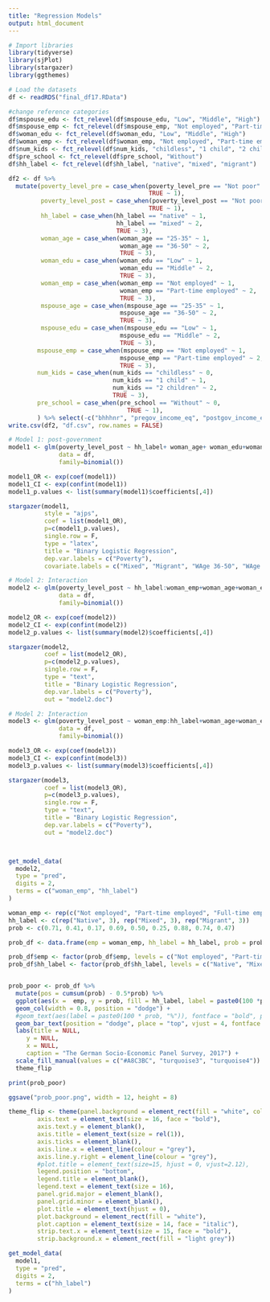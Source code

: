 ```yaml
---
title: "Regression Models"
output: html_document
---
```


```r
# Import libraries
library(tidyverse)
library(sjPlot)
library(stargazer)
library(ggthemes)
```


```r
# Load the datasets
df <- readRDS("final_df17.RData")

#change reference categories
df$mspouse_edu <- fct_relevel(df$mspouse_edu, "Low", "Middle", "High")
df$mspouse_emp <- fct_relevel(df$mspouse_emp, "Not employed", "Part-time employed", "Full-time employed")
df$woman_edu <- fct_relevel(df$woman_edu, "Low", "Middle", "High")
df$woman_emp <- fct_relevel(df$woman_emp, "Not employed", "Part-time employed", "Full-time employed")
df$num_kids <- fct_relevel(df$num_kids, "childless", "1 child", "2 children", "3 or more children")
df$pre_school <- fct_relevel(df$pre_school, "Without")
df$hh_label <- fct_relevel(df$hh_label, "native", "mixed", "migrant")
```


```r
df2 <- df %>% 
  mutate(poverty_level_pre = case_when(poverty_level_pre == "Not poor" ~ 0,
                                       TRUE ~ 1),
         poverty_level_post = case_when(poverty_level_post == "Not poor" ~ 0,
                                       TRUE ~ 1),
         hh_label = case_when(hh_label == "native" ~ 1,
                              hh_label == "mixed" ~ 2,
                              TRUE ~ 3),
         woman_age = case_when(woman_age == "25-35" ~ 1,
                               woman_age == "36-50" ~ 2,
                               TRUE ~ 3),
         woman_edu = case_when(woman_edu == "Low" ~ 1,
                               woman_edu == "Middle" ~ 2,
                               TRUE ~ 3),
         woman_emp = case_when(woman_emp == "Not employed" ~ 1,
                               woman_emp == "Part-time employed" ~ 2,
                               TRUE ~ 3),
         mspouse_age = case_when(mspouse_age == "25-35" ~ 1,
                               mspouse_age == "36-50" ~ 2,
                               TRUE ~ 3),
         mspouse_edu = case_when(mspouse_edu == "Low" ~ 1,
                               mspouse_edu == "Middle" ~ 2,
                               TRUE ~ 3),
        mspouse_emp = case_when(mspouse_emp == "Not employed" ~ 1,
                               mspouse_emp == "Part-time employed" ~ 2,
                               TRUE ~ 3),
        num_kids = case_when(num_kids == "childless" ~ 0,
                             num_kids == "1 child" ~ 1,
                             num_kids == "2 children" ~ 2,
                             TRUE ~ 3),
        pre_school = case_when(pre_school == "Without" ~ 0,
                                 TRUE ~ 1),
        ) %>% select(-c("bhhhnr", "pregov_income_eq", "postgov_income_eq", "hh_weight", "syear"))
write.csv(df2, "df.csv", row.names = FALSE)
```

```r
# Model 1: post-government
model1 <- glm(poverty_level_post ~ hh_label+ woman_age+ woman_edu+woman_emp+ num_kids+pre_school+mspouse_age + mspouse_edu+mspouse_emp, 
              data = df, 
              family=binomial())

model1_OR <- exp(coef(model1))
model1_CI <- exp(confint(model1))
model1_p.values <- list(summary(model1)$coefficients[,4])

stargazer(model1,
          style = "ajps",
          coef = list(model1_OR), 
          p=c(model1_p.values),
          single.row = F,
          type = "latex",
          title = "Binary Logistic Regression",
          dep.var.labels = c("Poverty"),
          covariate.labels = c("Mixed", "Migrant", "WAge 36-50", "WAge 51-64", "WMiddle", "WHigh", "WPart-time employed", "WFull-time employed", "1 child", "2 children", "3 or more children", "With", "MAge 36-50", "MAge 51-64", "MMiddle", "MHigh", "MPart-time employed", "MFull-time employed", "Constant"))
```

```r
# Model 2: Interaction
model2 <- glm(poverty_level_post ~ hh_label:woman_emp+woman_age+woman_edu+num_kids+pre_school +mspouse_age + mspouse_edu+mspouse_emp,
              data = df, 
              family=binomial())

model2_OR <- exp(coef(model2))
model2_CI <- exp(confint(model2))
model2_p.values <- list(summary(model2)$coefficients[,4])

stargazer(model2,
          coef = list(model2_OR), 
          p=c(model2_p.values),
          single.row = F,
          type = "text",
          title = "Binary Logistic Regression",
          dep.var.labels = c("Poverty"),
          out = "model2.doc")
```


```r
# Model 2: Interaction
model3 <- glm(poverty_level_post ~ woman_emp:hh_label+woman_age+woman_edu+num_kids+pre_school +mspouse_age + mspouse_edu+mspouse_emp,
              data = df, 
              family=binomial())

model3_OR <- exp(coef(model3))
model3_CI <- exp(confint(model3))
model3_p.values <- list(summary(model3)$coefficients[,4])

stargazer(model3,
          coef = list(model3_OR), 
          p=c(model3_p.values),
          single.row = F,
          type = "text",
          title = "Binary Logistic Regression",
          dep.var.labels = c("Poverty"),
          out = "model2.doc")



get_model_data(
  model2,
  type = "pred",
  digits = 2,
  terms = c("woman_emp", "hh_label")
)

woman_emp <- rep(c("Not employed", "Part-time employed", "Full-time employed"), 3)
hh_label <- c(rep("Native", 3), rep("Mixed", 3), rep("Migrant", 3))
prob <- c(0.71, 0.41, 0.17, 0.69, 0.50, 0.25, 0.88, 0.74, 0.47)

prob_df <- data.frame(emp = woman_emp, hh_label = hh_label, prob = prob) 

prob_df$emp <- factor(prob_df$emp, levels = c("Not employed", "Part-time employed", "Full-time employed"))
prob_df$hh_label <- factor(prob_df$hh_label, levels = c("Native", "Mixed", "Migrant"))


prob_poor <- prob_df %>% 
  mutate(pos = cumsum(prob) - 0.5*prob) %>% 
  ggplot(aes(x =  emp, y = prob, fill = hh_label, label = paste0(100 *prob, "%"))) +
  geom_col(width = 0.8, position = "dodge") +
  #geom_text(aes(label = paste0(100 * prob, "%")), fontface = "bold", position = position_dodge(width = 0.8)) +
  geom_bar_text(position = "dodge", place = "top", vjust = 4, fontface = "bold", min.size = 4, size = 15, color = "white") +
  labs(title = NULL,
     y = NULL,
     x = NULL,
     caption = "The German Socio-Economic Panel Survey, 2017") +
  scale_fill_manual(values = c("#A8C3BC", "turquoise3", "turquoise4")) +
  theme_flip

print(prob_poor)

ggsave("prob_poor.png", width = 12, height = 8)

```


```r
theme_flip <- theme(panel.background = element_rect(fill = "white", color = "grey"),
        axis.text = element_text(size = 16, face = "bold"),
        axis.text.y = element_blank(),
        axis.title = element_text(size = rel(1)),
        axis.ticks = element_blank(),
        axis.line.x = element_line(colour = "grey"),
        axis.line.y.right = element_line(colour = "grey"),
        #plot.title = element_text(size=15, hjust = 0, vjust=2.12),
        legend.position = "bottom",
        legend.title = element_blank(),
        legend.text = element_text(size = 16),
        panel.grid.major = element_blank(),
        panel.grid.minor = element_blank(),
        plot.title = element_text(hjust = 0),
        plot.background = element_rect(fill = "white"),
        plot.caption = element_text(size = 14, face = "italic"),
        strip.text.x = element_text(size = 15, face = "bold"),
        strip.background.x = element_rect(fill = "light grey"))
```


```r
get_model_data(
  model1,
  type = "pred",
  digits = 2,
  terms = c("hh_label")
)
```

